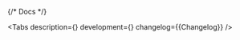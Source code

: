 

<Meta title='Components/Skeleton' of={Stories} />

{/* Docs */}

<ComponentHeader name='Skeleton' children='Используется как индикатор загрузки контента.' />

<Tabs
    description={<Description />}
    development={<Development />}
    changelog={<Markdown>{Changelog}</Markdown>}
/>
